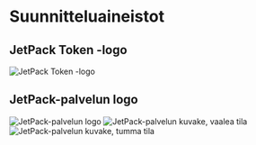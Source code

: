 # Suunnitteluaineistot

## JetPack Token -logo

![JetPack Token -logo](/images/jetpack.svg)

## JetPack-palvelun logo

![JetPack-palvelun logo](/images/jetpack_image.png)
![JetPack-palvelun kuvake, vaalea tila](/images/jetpack_logo.svg)
![JetPack-palvelun kuvake, tumma tila](/images/jetpack_logo_dark.svg)
